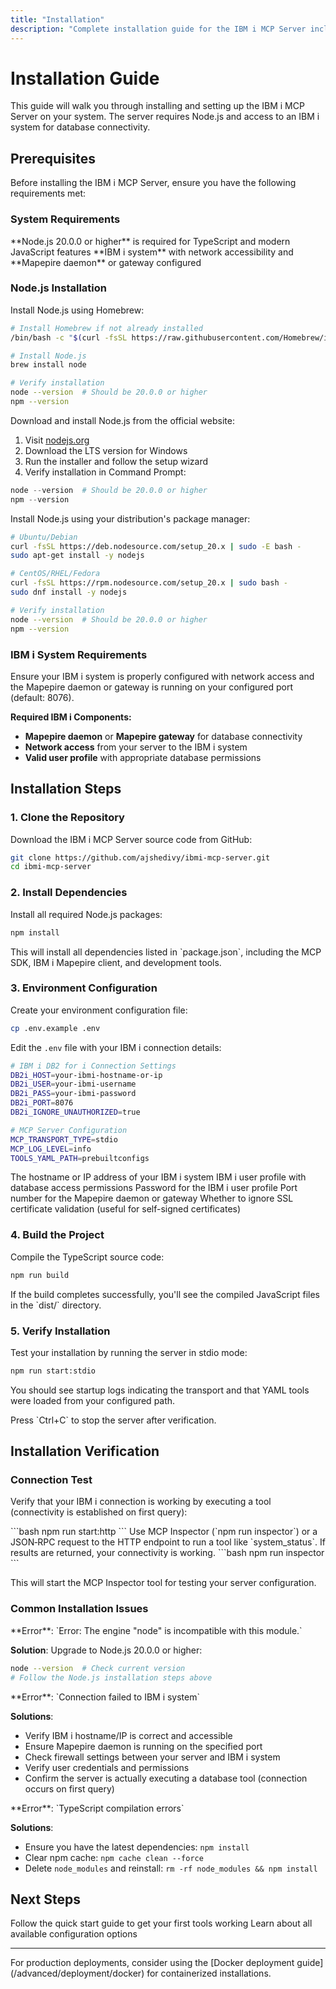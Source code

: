 ```yaml
---
title: "Installation"
description: "Complete installation guide for the IBM i MCP Server including prerequisites, dependencies, and environment setup."
---
```


# Installation Guide

This guide will walk you through installing and setting up the IBM i MCP Server on your system. The server requires Node.js and access to an IBM i system for database connectivity.

## Prerequisites

Before installing the IBM i MCP Server, ensure you have the following requirements met:

### System Requirements

<CardGroup cols={2}>
  <Card title="Node.js Runtime" icon="node">
    **Node.js 20.0.0 or higher** is required for TypeScript and modern JavaScript features
  </Card>
  <Card title="IBM i System" icon="server">
    **IBM i system** with network accessibility and **Mapepire daemon** or gateway configured
  </Card>
</CardGroup>

### Node.js Installation

<Tabs>
<Tab title="macOS">
Install Node.js using Homebrew:

```bash
# Install Homebrew if not already installed
/bin/bash -c "$(curl -fsSL https://raw.githubusercontent.com/Homebrew/install/HEAD/install.sh)"

# Install Node.js
brew install node

# Verify installation
node --version  # Should be 20.0.0 or higher
npm --version
```
</Tab>

<Tab title="Windows">
Download and install Node.js from the official website:

1. Visit [nodejs.org](https://nodejs.org/)
2. Download the LTS version for Windows
3. Run the installer and follow the setup wizard
4. Verify installation in Command Prompt:

```powershell
node --version  # Should be 20.0.0 or higher
npm --version
```
</Tab>

<Tab title="Linux">
Install Node.js using your distribution's package manager:

```bash
# Ubuntu/Debian
curl -fsSL https://deb.nodesource.com/setup_20.x | sudo -E bash -
sudo apt-get install -y nodejs

# CentOS/RHEL/Fedora
curl -fsSL https://rpm.nodesource.com/setup_20.x | sudo bash -
sudo dnf install -y nodejs

# Verify installation
node --version  # Should be 20.0.0 or higher
npm --version
```
</Tab>
</Tabs>

### IBM i System Requirements

<Warning>
Ensure your IBM i system is properly configured with network access and the Mapepire daemon or gateway is running on your configured port (default: 8076).
</Warning>

**Required IBM i Components:**
- **Mapepire daemon** or **Mapepire gateway** for database connectivity
- **Network access** from your server to the IBM i system
- **Valid user profile** with appropriate database permissions

## Installation Steps

### 1. Clone the Repository

Download the IBM i MCP Server source code from GitHub:

```bash
git clone https://github.com/ajshedivy/ibmi-mcp-server.git
cd ibmi-mcp-server
```

### 2. Install Dependencies

Install all required Node.js packages:

```bash
npm install
```

<Info>
This will install all dependencies listed in `package.json`, including the MCP SDK, IBM i Mapepire client, and development tools.
</Info>

### 3. Environment Configuration

Create your environment configuration file:

```bash
cp .env.example .env
```

Edit the `.env` file with your IBM i connection details:

```bash
# IBM i DB2 for i Connection Settings
DB2i_HOST=your-ibmi-hostname-or-ip
DB2i_USER=your-ibmi-username
DB2i_PASS=your-ibmi-password
DB2i_PORT=8076
DB2i_IGNORE_UNAUTHORIZED=true

# MCP Server Configuration
MCP_TRANSPORT_TYPE=stdio
MCP_LOG_LEVEL=info
TOOLS_YAML_PATH=prebuiltconfigs
```

<ParamField path="DB2i_HOST" type="string" required>
  The hostname or IP address of your IBM i system
</ParamField>

<ParamField path="DB2i_USER" type="string" required>
  IBM i user profile with database access permissions
</ParamField>

<ParamField path="DB2i_PASS" type="string" required>
  Password for the IBM i user profile
</ParamField>

<ParamField path="DB2i_PORT" type="number" default="8076">
  Port number for the Mapepire daemon or gateway
</ParamField>

<ParamField path="DB2i_IGNORE_UNAUTHORIZED" type="boolean" default="true">
  Whether to ignore SSL certificate validation (useful for self-signed certificates)
</ParamField>

### 4. Build the Project

Compile the TypeScript source code:

```bash
npm run build
```

<Check>
If the build completes successfully, you'll see the compiled JavaScript files in the `dist/` directory.
</Check>

### 5. Verify Installation

Test your installation by running the server in stdio mode:

```bash
npm run start:stdio
```

You should see startup logs indicating the transport and that YAML tools were loaded from your configured path.

<Tip>
Press `Ctrl+C` to stop the server after verification.
</Tip>

## Installation Verification

### Connection Test

Verify that your IBM i connection is working by executing a tool (connectivity is established on first query):

<Steps>
<Step title="Start HTTP Server (optional)">
  ```bash
  npm run start:http
  ```
</Step>

<Step title="Run a Tool">
  Use MCP Inspector (`npm run inspector`) or a JSON‑RPC request to the HTTP endpoint to run a tool like `system_status`. If results are returned, your connectivity is working.
</Step>

<Step title="Use MCP Inspector">
  ```bash
  npm run inspector
  ```
  
  This will start the MCP Inspector tool for testing your server configuration.
</Step>
</Steps>

### Common Installation Issues

<AccordionGroup>
<Accordion title="Node.js Version Error">
  **Error**: `Error: The engine "node" is incompatible with this module.`
  
  **Solution**: Upgrade to Node.js 20.0.0 or higher:
  ```bash
  node --version  # Check current version
  # Follow the Node.js installation steps above
  ```
</Accordion>

<Accordion title="IBM i Connection Failed">
  **Error**: `Connection failed to IBM i system`
  
  **Solutions**:
  - Verify IBM i hostname/IP is correct and accessible
  - Ensure Mapepire daemon is running on the specified port
  - Check firewall settings between your server and IBM i system
  - Verify user credentials and permissions
  - Confirm the server is actually executing a database tool (connection occurs on first query)
</Accordion>

<Accordion title="Build Failures">
  **Error**: `TypeScript compilation errors`
  
  **Solutions**:
  - Ensure you have the latest dependencies: `npm install`
  - Clear npm cache: `npm cache clean --force`
  - Delete `node_modules` and reinstall: `rm -rf node_modules && npm install`
</Accordion>
</AccordionGroup>

## Next Steps

<CardGroup cols={2}>
  <Card title="Quick Start Guide" icon="rocket" href="/quickstart">
    Follow the quick start guide to get your first tools working
  </Card>
  <Card title="Configuration Reference" icon="gear" href="/configuration">
    Learn about all available configuration options
  </Card>
</CardGroup>

---

<Note>
For production deployments, consider using the [Docker deployment guide](/advanced/deployment/docker) for containerized installations.
</Note>
